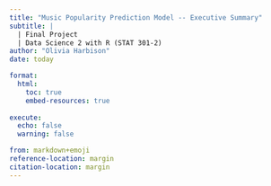 ```yaml
---
title: "Music Popularity Prediction Model -- Executive Summary"
subtitle: |
  | Final Project 
  | Data Science 2 with R (STAT 301-2)
author: "Olivia Harbison"
date: today

format:
  html:
    toc: true
    embed-resources: true
    
execute:
  echo: false
  warning: false

from: markdown+emoji 
reference-location: margin
citation-location: margin
---
```

